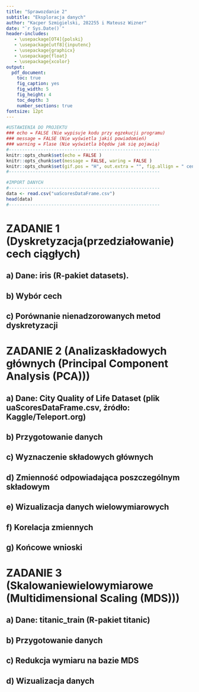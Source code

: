 ```yaml
---
title: "Sprawozdanie 2"
subtitle: "Eksploracja danych"
author: "Kacper Szmigielski, 282255 i Mateusz Wizner"
date: "`r Sys.Date()`"
header-includes:
   - \usepackage[OT4]{polski}
   - \usepackage[utf8]{inputenc}
   - \usepackage{graphicx}
   - \usepackage{float}
   - \usepackage{xcolor}
output: 
  pdf_document:
    toc: true
    fig_caption: yes
    fig_width: 5 
    fig_height: 4 
    toc_depth: 3  
    number_sections: true
fontsize: 12pt 
---
```


```r
#USTAWIENIA DO PROJEKTU 
### echo = FALSE (Nie wypisuje kodu przy egzekucji programu)
### message = FALSE (Nie wyświetla jakiś powiadomień)
### warning = Flase (Nie wyświetla błędów jak się pojawią)
#---------------------------------------------------------
knitr::opts_chunk$set(echo = FALSE )
knitr::opts_chunk$set(message = FALSE, waring = FALSE )
knitr::opts_chunk$set(gif.pos = "H", out.extra = "", fig.allign = " center")
#---------------------------------------------------------
```

```r
#IMPORT DANYCH
#---------------------------------------------------------
data <- read.csv("uaScoresDataFrame.csv") 
head(data)
#---------------------------------------------------------

```
# ZADANIE 1 (Dyskretyzacja(przedziałowanie) cech ciągłych)
##  a) Dane: iris (R-pakiet datasets).
##  b) Wybór cech
##  c) Porównanie nienadzorowanych metod dyskretyzacji

# ZADANIE 2 (Analizaskładowych głównych (Principal Component Analysis (PCA)))
##  a) Dane: City Quality of Life Dataset (plik uaScoresDataFrame.csv, źródło: Kaggle/Teleport.org)
##  b) Przygotowanie danych
##  c) Wyznaczenie składowych głównych
##  d) Zmienność odpowiadająca poszczególnym składowym
##  e) Wizualizacja danych wielowymiarowych
##  f) Korelacja zmiennych
##  g) Końcowe wnioski

# ZADANIE 3 (Skalowaniewielowymiarowe (Multidimensional Scaling (MDS)))
##  a) Dane: titanic_train (R-pakiet titanic)
##  b) Przygotowanie danych
##  c) Redukcja wymiaru na bazie MDS
##  d) Wizualizacja danych
